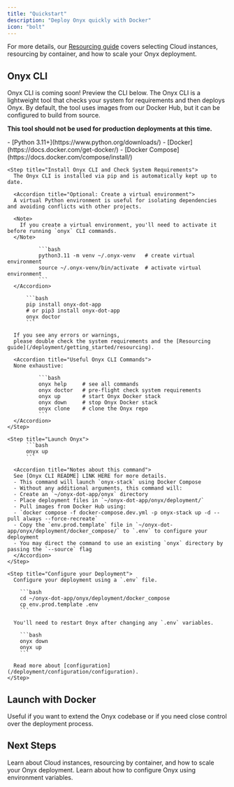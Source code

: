 ```yaml
---
title: "Quickstart"
description: "Deploy Onyx quickly with Docker"
icon: "bolt"
---
```



<ResourcingOverview />

For more details, our [Resourcing guide](/deployment/getting_started/resourcing) covers selecting Cloud instances,
resourcing by container, and how to scale your Onyx deployment.

## Onyx CLI

<Tip>
  Onyx CLI is coming soon! Preview the CLI below.
</Tip>

<Accordion title="Onyx CLI Preview">
  The Onyx CLI is a lightweight tool that checks your system for requirements and then deploys Onyx. By default,
  the tool uses images from our Docker Hub, but it can be configured to build from source.

  **This tool should not be used for production deployments at this time.**

  <Steps>
    <Step title="Install Requirements">
      - [Python 3.11+](https://www.python.org/downloads/)
      - [Docker](https://docs.docker.com/get-docker/)
      - [Docker Compose](https://docs.docker.com/compose/install/)
    </Step>

    <Step title="Install Onyx CLI and Check System Requirements">
      The Onyx CLI is installed via pip and is automatically kept up to date.

      <Accordion title="Optional: Create a virtual environment">
      A virtual Python environment is useful for isolating dependencies and avoiding conflicts with other projects.

      <Note>
        If you create a virtual environment, you'll need to activate it before running `onyx` CLI commands.
      </Note>

              ```bash
              python3.11 -m venv ~/.onyx-venv   # create virtual environment
              source ~/.onyx-venv/bin/activate  # activate virtual environment
              ```
      </Accordion>

          ```bash
          pip install onyx-dot-app
          # or pip3 install onyx-dot-app
          onyx doctor
          ```

      If you see any errors or warnings,
      please double check the system requirements and the [Resourcing guide](/deployment/getting_started/resourcing).

      <Accordion title="Useful Onyx CLI Commands">
      None exhaustive:

              ```bash
              onyx help     # see all commands
              onyx doctor   # pre-flight check system requirements
              onyx up       # start Onyx Docker stack
              onyx down     # stop Onyx Docker stack
              onyx clone    # clone the Onyx repo
              ```
      </Accordion>
    </Step>

    <Step title="Launch Onyx">
          ```bash
          onyx up
          ```

      <Accordion title="Notes about this command">
      See [Onyx CLI README] LINK HERE for more details.
      - This command will launch `onyx-stack` using Docker Compose
      - Without any additional arguments, this command will:
      - Create an `~/onyx-dot-app/onyx` directory
      - Place deployment files in `~/onyx-dot-app/onyx/deployment/`
      - Pull images from Docker Hub using:
      - `docker compose -f docker-compose.dev.yml -p onyx-stack up -d --pull always --force-recreate`
      - Copy the `env.prod.template` file in `~/onyx-dot-app/onyx/deployment/docker_compose/` to `.env` to configure your deployment
      - You may direct the command to use an existing `onyx` directory by passing the `--source` flag
      </Accordion>
    </Step>

    <Step title="Configure your Deployment">
      Configure your deployment using a `.env` file.

        ```bash
        cd ~/onyx-dot-app/onyx/deployment/docker_compose
        cp env.prod.template .env
        ```

      You'll need to restart Onyx after changing any `.env` variables.

        ```bash
        onyx down
        onyx up
        ```

      Read more about [configuration](/deployment/configuration/configuration).
    </Step>
  </Steps>
</Accordion>

## Launch with Docker

<Note>
  Useful if you want to extend the Onyx codebase or if you need close control over the deployment process.
</Note>

<Docker />

## Next Steps

<CardGroup cols={2}>
  <Card title="Learn about Resourcing" icon="microchip" href="/deployment/getting_started/resourcing">
    Learn about Cloud instances, resourcing by container, and how to scale your Onyx deployment.
  </Card>

  <Card title="Configure your Deployment" icon="microchip" href="/deployment/configuration/configuration">
    Learn about how to configure Onyx using environment variables.
  </Card>
</CardGroup>
